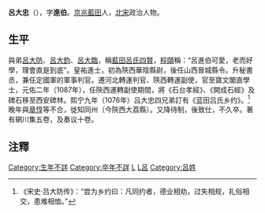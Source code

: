 '''呂大忠'''（{{bd|？||？||}}），字'''進伯'''。[[京兆|京兆]][[蓝田县|藍田]]人，[[北宋|北宋]]政治人物。

== 生平 ==
與弟[[呂大防|呂大防]]、[[呂大鈞|呂大鈞]]、[[呂大臨|呂大臨]]，稱[[藍田呂氏四賢|藍田呂氏四賢]]，[[程頤|程頤]]稱：“呂進伯可愛，老而好學，理會直是到底”。皇祐進士，初為陝西華陰縣尉，後任山西晉城縣令。升秘書丞，兼任定國軍的軍事判官。遷河北轉運判官、陝西轉運副使，官至寶文閣直學士，元佑二年（1087年），任陝西運轉副使期間，將《石台孝經》、《開成石經》及碑石移至西安碑林。熙宁九年（1076年）吕大忠四兄弟訂有《蓝田吕氏乡约》。<ref>《宋史·吕大防传》：“尝为乡约曰：凡同约者，德业相劝，过失相规，礼俗相交，患难相恤。”</ref>晚年與[[章惇|章惇]]等不合，徙知同州（今陝西大荔縣）。又降待制，後致仕，不久卒。著有辋川集五卷，及奏议十卷。

== 注釋 ==
{{reflist}}
[[Category:生年不詳|Category:生年不詳]]
[[Category:卒年不詳|Category:卒年不詳]]
[[Category:宋朝政治人物|L]]
[[Category:蓝田人|L呂]]
[[Category:呂姓|Category:呂姓]]